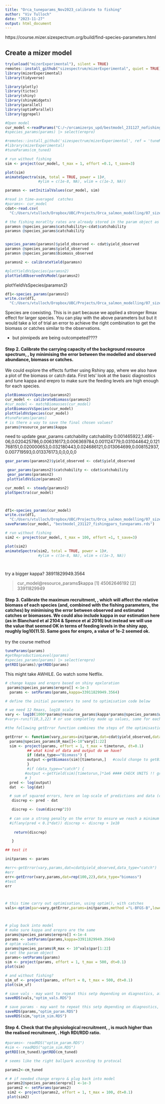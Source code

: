 ```yaml
---
title: "Orca_tuneparams_Nov2023_calibrate to fishing"
author: "Viv Tulloch"
date: "2023-11-27"
output: html_document
---
```



https://course.mizer.sizespectrum.org/build/find-species-parameters.html

## Create a mizer model

```r
try(unload("mizerExperimental"), silent = TRUE)
remotes::install_github("sizespectrum/mizerExperimental", quiet = TRUE)
library(mizerExperimental)
library(tidyverse)
```


```r
library(plotly)
library(tictoc)
library(shiny)
library(shinyWidgets)
library(parallel)
library(optimParallel)
library(ggrepel)
```


```r
#Open model 
cur_model <-readParams("C:/~/orcamizerps_upd/bestmodel_231127_nofishing_tuneparams.rds")
#species_params(params) |> select(erepro)

```


```r
#remotes::install_github('sizespectrum/mizerExperimental', ref = 'tuneMR')
#library(mizerExperimental)
#tuneParams(cm_tuned)
```

```r
# run without fishing
sim <- project(cur_model, t_max = 1, effort =0.1, t_save=3)

plot(sim)
animateSpectra(sim, total = TRUE, power = 1)#, 
               #ylim = c(1e-8, NA), wlim = c(1e-3, NA))

```

```r

paramsn <- setInitialValues(cur_model, sim)

#read in time-averaged  catches 
#params<- cur_model
cdat<-read.csv(
  "C:/Users/vtulloch/Dropbox/UBC/Projects/Orca_salmon_modelling/07_sizespectra/Viv_sizespectra_model/Puget_Sound/spp_Aug2023_CM/fisheries/ts_fisheries_rev_avyield_rmzoo.csv") ### units: tonnes

# the fishing moratlty rates are already stored in the param object as
paramsn @species_params$catchability<-cdat$catchability
paramsn @species_params$catchability


species_params(paramsn)$yield_observed <- cdat$yield_observed
paramsn @species_params$yield_observed
paramsn @species_params$biomass_observed

paramsn2 <- calibrateYield(paramsn)

#plotYieldVsSpecies(paramsn2)
plotYieldObservedVsModel(paramsn2)
```


plotYieldVsSpecies(paramsn2)




```r
df1<-species_params(paramsn2)
write.csv(df1,
  "C:/Users/vtulloch/Dropbox/UBC/Projects/Orca_salmon_modelling/07_sizespectra/Viv_sizespectra_model/Puget_Sound/spp_Aug2023_CM/bestmodel_outputparams_231127_addfishinpars.csv") ### units: tonnes
```



Species are coexisting. This is in part because we applied a stronger  Rmax effect for larger species. You can play with the above parameters but but it would take a lot of trial an error to achieve the right combination to get the biomass or catches similar to the observations.

 - but pinnipeds are being outcompeted????

#### Step 2. Calibrate the carrying capacity of the background resource spectrum, \kappa, by minimising the error between the modelled and observed  abundance, biomass or catches. 

We could explore the effects further using Rshiny app, where we also have a plot of the biomass or catch data. First lets' look at the basic diagnostics and tune kappa and erepro to make sure the feeding levels are high enough for each species. 


```r
plotBiomassVsSpecies(paramsn2)
cur_model <- calibrateBiomass(paramsn2)
#cur_model <- matchBiomasses(cur_model)
plotBiomassVsSpecies(cur_model)
plotYieldVsSpecies(cur_model)
#tuneParams(params)
# is there a way to save the final chosen values?
params@resource_params$kappa
```


need to update gear_params catchability
catchability
0.001465922,1.49E-06,0.020425786,0.006316173,0.006369784,0.001124779,0.031044642,0.121768151,0.020000653,0.032180443,0.024686121,0.013064699,0.008152937,0.007719593,0.013376173,0,0,0,0,0

```r
gear_params(paramsn2)$yield_observed <- cdat$yield_observed

 gear_params(paramsn2)$catchability <- cdat$catchability
 gear_params(paramsn2)
 plotYieldVsSize(paramsn2)
```


```r
cur_model <- steady(paramsn2)
plotSpectra(cur_model)
 
```

```r

 
```





```r
df1<-species_params(cur_model)
write.csv(df1,
  "C:/Users/vtulloch/Dropbox/UBC/Projects/Orca_salmon_modelling/07_sizespectra/Viv_sizespectra_model/Puget_Sound/spp_Aug2023_CM/bestmodel_outputparams_231127_addfishinpars_upd.csv") ### units: tonnes
saveParams(cur_model, "bestmodel_231127_fishingpars_tuneparams.rds")
```























```r
# run without fishing
sim2 <- project(cur_model, t_max = 100, effort =1, t_save=3)

plot(sim2)
animateSpectra(sim2, total = TRUE, power = 1)#, 
               #ylim = c(1e-8, NA), wlim = c(1e-3, NA))

 
```
try a bigger kappa? 38911829949.3564


> cur_model@resource_params$kappa
[1] 45062646192
[2] 33911829949

#### Step 3. Calibrate the maximum recruitment, \Rmax, which will affect the relative biomass of each species (and, combined with the fishing parameters, the catches) by minimising the error between observed and estimated catches or biomasses. We could also include kappa in our estimation here (as in Blanchard et al 2104 & Spence et al 2016) but instead we will use the value that seemed OK in terms of feeding levels in the shiny app, roughly log10(11.5). Same goes for erepro, a value of 1e-2 seemed ok.

try the course method

```r
tuneParams(params)
#getReproductionLevel(params)
#species_params(params) |> select(erepro)
getRDI(params)/getRDD(params)

```



This might take AWHILE. Go watch some Netflix.

```r


# change kappa and erepro based on shiny epxloration
 params@species_params$erepro[] <-1e-3
  params <- setParams(params,kappa=33911829949.3564)

# define the initial parameters to send to optimisation code below

# we need 12 Rmaxs, log10 scale
vary <- log10(1000*params@resource_params$kappa*params@species_params$w_inf^-1)
#vary<-runif(10,3,22) # or use completley made up values, same for each species test for effects of initial values

#the following getError function combines the steps of the optimisastion above - this time with the multispecies model and output the predicted size spectrum

getError <- function(vary,params=initparam,dat=cdat$yield_observed,data_type="catch",timetorun=100) {
  params@species_params$R_max[]<-10^vary[1:22]
  sim <- project(params, effort = 1, t_max = timetorun, dt=0.1)
          ## what kind of data and output do we have?
          if (data_type=="Biomass") {
          output <-getBiomass(sim)[timetorun,]   #could change to getBiomass if appropriate, also check units.
          }
          #if (data_type=="catch") {
         #output <-getYield(sim)[timetorun,]*1e6 #### CHECK UNITS !! grams per year? the data are in tonnes per year so converting to tonnes.
         # }
  pred <- log(output)
  dat  <- log(dat)

  # sum of squared errors, here on log-scale of predictions and data (could change this or use other error or likelihood options)
   discrep <- pred - dat

   discrep <- (sum(discrep^2))
  
  # can use a strong penalty on the error to ensure we reach a minimum of 10% of the data (biomass or catch) for each species
  #if(any(pred < 0.1*dat)) discrep <- discrep + 1e10
  
    return(discrep)

   }

## test it

initparams <- params

#err<-getError(vary,params,dat=cdat$yield_observed,data_type="catch")
#err
err<-getError(vary,params,dat=rep(100,22),data_type="biomass")
#test
err



# this time carry out optimisation, using optim(), with catches
vals<-optim(par=vary,getError,params=initparams,method ="L-BFGS-B",lower=c(rep(3,22)),upper= c(rep(20,22)))



# plug back into model
# make sure kappa and erepro are the same
params@species_params$erepro[] <-1e-4
params <- setParams(params,kappa=33911829949.3564)
# optim values:
params@species_params$R_max <- 10^vals$par[1:22] 
# set the param object
params<-setParams(params)
sim <- project(params, effort = 1, t_max = 500, dt=0.1)
plot(sim)

# and without fishing?
sim_uf <- project(params, effort = 0, t_max = 500, dt=0.1)
plot(sim_uf)

# save vals - may want to repeat this setp depending on diagnostics, after changing some parameters
saveRDS(vals,"optim_vals.RDS")

# save params - may want to repeat this setp depending on diagnostics, after changing some parameters
saveRDS(params,"optim_param.RDS")
saveRDS(sim,"optim_sim.RDS")


```




#### Step 4. Check that the physiological recruitment, \RDI, is much higher than the realised recruitment, \RDD. High RDI/RDD ratio.




```r
#params<- readRDS("optim_param.RDS")
#sim <- readRDS("optim_sim.RDS")
getRDI(cm_tuned)/getRDD(cm_tuned)

# seems like the right ballpark according to protocal

params2<-cm_tuned

# # if needed change erepro & plug back into model
 params2@species_params$erepro[] <-1e-3
 params2 <- setParams(params2)
 sim2 <- project(params2, effort = 1, t_max = 100, dt=0.1)
 plot(sim2)

```